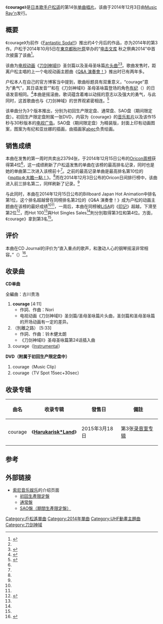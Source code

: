 {{Lowercase}}
{{noteTA
|G1=SAO
}}
{{Infobox single
| Name            = courage
| Cover           = Courage by Tomatsu Haruka cover.png
| Artist          = [[户松遥|户松遥]]
| Album           = [[Harukarisk*Land|Harukarisk*Land]]
| A-side          = 
| B-side          = 《{{lang|ja|セパレイト・ウェイズ}}》
| Released        = 2014年12月3日
| Format          = [[单曲|单曲]]
| Recorded        = 
| Genre           = [[J-POP|J-POP]]、[[动画歌曲|动画歌曲]]
| Length          = 4分11秒
| Label           = [[Music_Ray'n|Music Ray'n]]
| Producer        = 
| Writer          = Nori
| Reviews         = 
| Chart position  = * 4位{{smaller|（[[Oricon公信榜|Oricon周榜最高排名]]）}}<ref name="oriconweek">{{cite web|url=http://www.oricon.co.jp/rank/js/w/2014-12-15/|script-title=オリコン週間 CDシングルランキング 2014年12月01日～2014年12月07日|language=ja|accessdate=2015-11-08|work=Oricon|archive-date=2015-09-24|archive-url=https://web.archive.org/web/20150924205100/http://www.oricon.co.jp/rank/js/w/2014-12-15/|dead-url=no}}</ref><ref name="infoseek">{{cite web|url=http://news.infoseek.co.jp/article/okmusic_20141209_62115/|script-title=戸松遥「courage」がオリコン週間4位獲得、自己最高位を更新|publisher=Infoseek|date=2014-12-09|accessdate=2015-12-02|language=ja|archive-date=2015-12-08|archive-url=https://web.archive.org/web/20151208135744/http://news.infoseek.co.jp/article/okmusic_20141209_62115/|dead-url=no}}</ref>
* 2位{{smaller|（Oricon日榜最高排名）}}<ref name="oricondaily">{{cite web|url=http://www.tnsori.com/20141203-oricon-single-daily|script-title=14/12/03(水)付オリコンシングルデイリー：関ジャニ∞「がむしゃら行進曲」が2日間で15万枚！戸松遥がデビュー以来最高の2位|publisher=The Natsu Style|language=ja|date=2014-12-04|accessdate=2015-11-08|archive-date=2015-12-08|archive-url=https://web.archive.org/web/20151208223129/http://www.tnsori.com/20141203-oricon-single-daily|dead-url=no}}</ref>
* 3位{{smaller|（{{lang|en|[[告示牌_(雜誌)|Billboard]] Japan Hot 100}}）}}<ref name="hot100">{{Cite web|url=http://www.billboard-japan.com/charts/detail/?a=hot100&year=2014&month=12&day=15|script-title=Billboard Japan Hot 100 2014/12/15 付け|work=Billboard JAPAN|author=|publisher={{lang|ja|阪神コンテンツリンク}}|accessdate=2014-12-10|language=ja|archive-date=2015-09-23|archive-url=https://web.archive.org/web/20150923185817/http://www.billboard-japan.com/charts/detail/?a=hot100&year=2014&month=12&day=15|dead-url=no}}</ref>
* 1位{{smaller|（{{lang|en|[[Billboard_Japan_Hot_Animation|Billboard Japan Hot Animation]]}}）}}<ref name="billboardj">{{Cite web|date=2014-12-09|url=http://www.billboard-japan.com/d_news/detail/24451/2|script-title=戸松遥、『SAO2』主題歌「courage」で単独名義初のアニメチャート制覇|work=Billboard JAPAN|author=|publisher=|accessdate=2015-11-04|language=ja|archive-date=2015-12-10|archive-url=https://web.archive.org/web/20151210192259/http://www.billboard-japan.com/d_news/detail/24451/2|dead-url=no}}</ref><ref name="hotanime">{{Cite web|url=http://www.billboard-japan.com/charts/detail/?a=anime&year=2014&month=12&day=15|script-title=Billboard Japan Hot Animation 2014/12/15 付け|work=Billboard JAPAN|author=|publisher={{lang|ja|阪神コンテンツリンク}}|accessdate=2014-12-10|language=ja|archive-date=2015-09-23|archive-url=https://web.archive.org/web/20150923185437/http://www.billboard-japan.com/charts/detail/?a=anime&year=2014&month=12&day=15|dead-url=no}}</ref>
* 4位{{smaller|（{{lang|en|Billboard Japan Hot Singles Sales}}）}}<ref name="sales">{{Cite web|url=http://www.billboard-japan.com/charts/detail/?a=sales&year=2014&month=12&day=15|script-title=Billboard Japan Hot Singles Sales 2014/12/15 付け|work=Billboard JAPAN|author=|publisher={{lang|ja|阪神コンテンツリンク}}|accessdate=2014-12-10|language=ja|archive-date=2015-09-23|archive-url=https://web.archive.org/web/20150923190018/http://www.billboard-japan.com/charts/detail/?a=sales&year=2014&month=12&day=15|dead-url=no}}</ref>
* 3位{{smaller|（{{link-en|Nielsen SoundScan|Nielsen SoundScan}}）}}<ref name="nielsen">{{Cite web|url=http://www.phileweb.com/ranking/cd-top20/1892.html|script-title=週間 CDソフト TOP20 2014年12月1日～2014年12月7日 調査分|work=Phile-web|publisher=音元出版|accessdate=2014-12-10|language=ja|archive-date=2015年4月7日|archive-url=https://web.archive.org/web/20150407235722/http://www.phileweb.com/ranking/cd-top20/1892.html|dead-url=no}}</ref>
| Certification  = 
| Last single    = [[Fantastic_Soda!!|Fantastic Soda!!]]<br />（2014年）
| This single    = '''courage'''<br />（2014年）
| Next single    = STEP A GO! GO!<br />（2015年）
| Misc = {{Extra track listing
 | Album = Harukarisk*Land
 | Type = studio
 | prev_track = Fun Fun Parade
 | prev_no = 1
 | this_track = '''courage'''
 | track_no = 2
 | next_track = {{lang|ja|ラブ♡ローラーコースター}}
 | next_no = 3
}}}}
《'''courage'''》是[[日本|日本]][[歌手|歌手]][[户松遥|户松遥]]的第14张[[单曲|单曲唱片]]。该曲于2014年12月3日由[[Music_Ray'n|Music Ray'n]]发行。

== 概要 ==
《courage》为前作《[[Fantastic_Soda!!|Fantastic Soda!!]]》推出约4个月后的作品，亦为2014年的第3作。户松于2014年10月5日在[[東京都|東京都]][[秋叶原|秋叶原]]举办的“[[电击文库|电击文库]] 秋之祭典2014”中首次披露了该曲<ref name="dengeki">{{cite web|url=http://dengekionline.com/elem/000/000/938/938022/|script-title=『SAOII』の新主題歌『courage』を戸松さんがライブで初披露！ 松岡さんと沢城さんのデュエットって？|language=ja|publisher={{lang|ja|電撃オンライン}}|date=2014-10-05|accessdate=2015-11-04|archive-date=2015-10-02|archive-url=https://web.archive.org/web/20151002111025/http://dengekionline.com/elem/000/000/938/938022/|dead-url=no}}</ref>。

该曲为[[电视动画|电视动画]]《[[刀劍神域_(動畫)|刀剑神域II]]》圣剑篇以及圣母圣咏篇[[片头曲|片头曲]]<ref name="dengeki"/><ref>{{cite web|url=http://natalie.mu/music/news/127892|script-title=戸松遥、14thシングルは「SAOII」新OP曲|language=ja|publisher=[[Natalie_(網站)|Natalie]]|date=2014-10-06|accessdate=2015-11-04|archive-date=2015-12-08|archive-url=https://web.archive.org/web/20151208155637/http://natalie.mu/music/news/127892|dead-url=no}}</ref>。歌曲发售时，距离户松主唱的上一个电视动画主题曲《[[Q&A_演奏會！|Q&A 演奏會！]]》推出时已有两年多。

户松本人在自己的官方博客当中提到，歌曲标题具有双重意义，“courage”意为“勇气”，其日语发音“{{lang|ja|ゆうき}}”和在《刀剑神域II》圣母圣咏篇登场的角色[[刀劍神域角色列表#有紀|有纪]]（{{lang|ja|ユウキ}}）的日语发音相同。<ref name="blog">{{cite web|url=http://ameblo.jp/tomatsuharuka-blog/entry-11935050421.html|script-title=イベントたくさん！|work={{lang|ja|戸松遥オフィシャルブログ}}|date=2014-10-06|accessdate=2015-11-04|language=ja|archive-date=2015-12-10|archive-url=https://web.archive.org/web/20151210184835/http://ameblo.jp/tomatsuharuka-blog/entry-11935050421.html|dead-url=no}}</ref>本曲是摇滚曲，歌词蕴含着难以动摇的意志以及强大的勇气，与此同时，这首歌曲也与《刀剑神域》的世界观紧密相连。<ref>{{cite web|url=http://top.tsite.jp/entertainment/anime-song/i/20881663/|script-title=原作小説が全世界で累計1,400万部を突破した人気作『ソードアート・オンラインII』のセカンド・クールのOP&EDを担当する2人をご紹介!!|language=ja|publisher=T-SITE NEWS|date=2014-12-05|accessdate=2015-11-04}}</ref>

该单曲分为3个版本推出，分别为初回生产限定盘、通常盘、SAO盘（期间限定盘）。初回生产限定盘附属一张DVD，内容为《courage》的[[音乐影片|音乐影片]]以及该作15秒与30秒版本的[[电视广告|电视广告]]。SAO盘（期间限定盘）为精装版，封面上印有动画图案，图案为有纪和亚丝娜的插画，由插画家[[abec|abec]]负责绘画。

== 销售成绩 ==
本曲在发售的第一周时共卖出23794张，于2014年12月15日公布的[[Oricon公信榜|Oricon周榜]]获得第4位<ref name="oriconweek"/>，这一成绩刷新了户松遥发售的单曲在该榜的最高排名记录，同时也是她的单曲第二次进入该榜前十<ref name="infoseek"/>。之前的最高记录单曲是最高排名第10位的《[[motto☆大膽一點！|motto☆大膽一點！]]》。<ref name="infoseek"/>而在2014年12月3日公布的Oricon日间排行榜中，该曲进入前三排名第二，同样刷新了记录。<ref name="oricondaily"/>

与此同时，本曲在2014年12月15日公布的Billboard Japan Hot Animation中排名第1位，这个排名超越曾在同榜排名第2位的《Q&A 演奏會！》成为户松的动画主题曲在该榜的最好成绩<ref name="billboardj"/><ref name="hotanime"/>，一周后，本曲在同榜被[[LiSA|LiSA]]的《[[印记_(LiSA单曲)|印记]]》超越，下滑至第2位<ref>{{cite web|url=http://www.billboard-japan.com/d_news/detail/24609/2|script-title=【ビルボード】『SAO2』主題歌 LiSAと戸松遥で1、2フィニッシュ、「レリゴー」も再び|publisher=Billboard JAPAN|date=2014-12-17|accessdate=2015-11-24|language=ja|archive-date=2015-11-25|archive-url=https://web.archive.org/web/20151125093358/http://www.billboard-japan.com/d_news/detail/24609/2|dead-url=no}}</ref>，而Hot 100<ref name="hot100"/>與Hot Singles Sales<ref name="sales"/>則分別取得第3位和第4位。{{link-en|Nielsen SoundScan|Nielsen SoundScan}}方面，《courage》拿到第3名<ref name="nielsen"/>。

== 评价 ==
本曲在CD Journal的评价为“直入重点的歌声，和激动人心的钢琴摇滚非常相容。”（{{lang|ja|真っ直ぐに芯のある歌声は、ドラマティックなピアノ・ロックとの相性抜群。}}）<ref>{{cite web|url=http://artist.cdjournal.com/d/courage/4114092716|script-title=戸松遥 / courage [CD+DVD] [限定]|language=ja|accessdate=2015-11-04|work=CD Journal|archive-date=2015-12-10|archive-url=https://web.archive.org/web/20151210193918/http://artist.cdjournal.com/d/courage/4114092716|dead-url=no}}</ref>。

== 收录曲 ==
'''CD单曲'''

全編曲：古川贵浩
# '''courage''' [4:11]
#* 作詞、作曲：Nori
#* 电视动画《刀剑神域II》圣剑篇/圣母圣咏篇片头曲，圣剑篇和圣母圣咏篇的开场动画有一定的差异。
# '''{{lang|ja|セパレイト・ウェイズ}}'''（別離之路） [5:33]
#* 作詞、作曲：铃木健太朗
#* 《刀剑神域II》圣母圣咏篇第24话插入曲
# courage（[[器乐|Instrumental]]）

'''DVD（附属于初回生产限定盘中）'''
# courage（Music Clip）
# courage（TV Spot 15sec+30sec）

== 收录专辑 ==
{| class="wikitable"
! 曲名 !! 收录专辑 !! 發售日 !! 備註 
|-
| courage || 《'''[[Harukarisk*Land|Harukarisk*Land]]'''》|| 2015年3月18日 || 第3张[[录音室专辑|录音室专辑]]
|}

== 参考 ==
{{reflist|2}}

== 外部链接 ==
* [[索尼音乐娱乐|索尼音乐娱乐]]的介绍页面
** [http://www.sonymusic.co.jp/artist/harukatomatsu/discography/SMCL-367 初回生產限定盤]{{Wayback|url=http://www.sonymusic.co.jp/artist/harukatomatsu/discography/SMCL-367 |date=20150924140328 }}
** [http://www.sonymusic.co.jp/artist/harukatomatsu/discography/SMCL-369 通常盤]{{Wayback|url=http://www.sonymusic.co.jp/artist/harukatomatsu/discography/SMCL-369 |date=20150924140330 }}
** [http://www.sonymusic.co.jp/artist/harukatomatsu/discography/SMCL-370 SAO盤（期間生產限定盤）]{{Wayback|url=http://www.sonymusic.co.jp/artist/harukatomatsu/discography/SMCL-370 |date=20150924140331 }}

{{戶松遙}}
{{刀剑神域}}

[[Category:戶松遙單曲|Category:戶松遙單曲]]
[[Category:2014年單曲|Category:2014年單曲]]
[[Category:UHF動畫主題曲|Category:UHF動畫主題曲]]
[[Category:刀剑神域|Category:刀剑神域]]